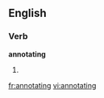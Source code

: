 
==English==

===Verb===
'''annotating'''

# {{present participle of|[[annotate]]}}

[[fr:annotating]]
[[vi:annotating]]
